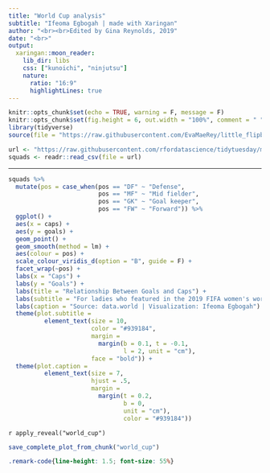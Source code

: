 ```yaml
---
title: "World Cup analysis"
subtitle: "Ifeoma Egbogah | made with Xaringan"
author: "<br><br>Edited by Gina Reynolds, 2019"
date: "<br>"
output:
  xaringan::moon_reader:
    lib_dir: libs
    css: ["kunoichi", "ninjutsu"]
    nature:
      ratio: "16:9"
      highlightLines: true
---
```



```r
knitr::opts_chunk$set(echo = TRUE, warning = F, message = F)
knitr::opts_chunk$set(fig.height = 6, out.width = "100%", comment = " ", cache = F)
library(tidyverse)
source(file = "https://raw.githubusercontent.com/EvaMaeRey/little_flipbooks_library/master/xaringan_reveal_parentheses_balanced.R")
```

```r
url <- "https://raw.githubusercontent.com/rfordatascience/tidytuesday/master/data/2019/2019-07-09/squads.csv"
squads <- readr::read_csv(file = url)
```

---

```r
squads %>%
  mutate(pos = case_when(pos == "DF" ~ "Defense",
                         pos == "MF" ~ "Mid fielder",
                         pos == "GK" ~ "Goal keeper",
                         pos == "FW" ~ "Forward")) %>% 
  ggplot() +
  aes(x = caps) +
  aes(y = goals) +
  geom_point() +
  geom_smooth(method = lm) +
  aes(colour = pos) +
  scale_colour_viridis_d(option = "B", guide = F) +
  facet_wrap(~pos) +
  labs(x = "Caps") +
  labs(y = "Goals") +
  labs(title = "Relationship Between Goals and Caps") +
  labs(subtitle = "For ladies who featured in the 2019 FIFA women's world cup\nbased on players positon on the field") +
  labs(caption = "Source: data.world | Visualization: Ifeoma Egbogah") +
  theme(plot.subtitle = 
          element_text(size = 10, 
                       color = "#939184",
                       margin = 
                         margin(b = 0.1, t = -0.1,
                                l = 2, unit = "cm"),
                       face = "bold")) +
  theme(plot.caption = 
          element_text(size = 7,
                       hjust = .5,
                       margin = 
                         margin(t = 0.2,
                                b = 0,
                                unit = "cm"),
                                color = "#939184")) 
```

`r apply_reveal("world_cup")`

```r
save_complete_plot_from_chunk("world_cup")
```


```css
.remark-code{line-height: 1.5; font-size: 55%}
```